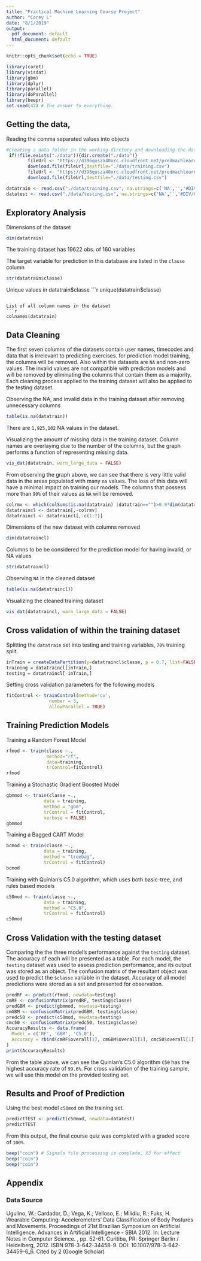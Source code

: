 ```yaml
---
title: "Practical Machine Learning Course Project"
author: "Corey L"
date: "8/1/2019"
output:
  pdf_document: default
  html_document: default
---
```


```r
knitr::opts_chunk$set(echo = TRUE)
```
```r
library(caret)
library(visdat)
library(gbm)
library(dplyr)
library(parallel)
library(doParallel)
library(beepr)
set.seed(42) # The answer to everything.
```

## Getting the data,   
Reading the comma separated values into objects
```r
#Creating a data folder in the working dirctory and downloading the datasets for the assignment
 if(!file.exists("./data")){dir.create("./data")}
        fileUrl <- "https://d396qusza40orc.cloudfront.net/predmachlearn/pml-training.csv"
        download.file(fileUrl,destfile="./data/training.csv")
        fileUrl <- "https://d396qusza40orc.cloudfront.net/predmachlearn/pml-testing.csv"
        download.file(fileUrl,destfile="./data/testing.csv")
```

```r
datatrain <- read.csv("./data/training.csv", na.strings=c('NA','','#DIV/0!')) # Training Data
datatest <- read.csv("./data/testing.csv", na.strings=c('NA','','#DIV/0!'))   # Test Data
```
## Exploratory Analysis  

Dimensions of the dataset  
```r
dim(datatrain)
```
The training dataset has 19622 obs. of 160 variables  

The target variable for prediction in this database are listed in the `classe` column
```r
str(datatrain$classe)
```
  
Unique values in datatrain$classe
```r
unique(datatrain$classe)
```

List of all column names in the dataset
```r
colnames(datatrain)
```


## Data Cleaning
The first seven columns of the datasets contain user names, timecodes and data that is irrelevant to predicting exercises.  for prediction model training, the columns will be removed.  Also within the datasets are `NA` and non-zero values.  The invalid values are not compatible with prediction models and will be removed by eliminating the columns that contain them as a majority. Each cleaning process applied to the training dataset will also be applied to the testing dataset.  

Observing the NA, and invalid data in the training dataset after removing unnecessary columns
```r
table(is.na(datatrain))
```
There are `1,925,102` NA values in the dataset.  

Visualizing the amount of missing data in the training dataset.  Column names are overlaying due to the number of the columns, but the graph performs a function of representing missing data.
```r
vis_dat(datatrain, warn_large_data = FALSE)
```


From observing the graph above, we can see that there is very little valid data in the areas populated with many `na` values.  The loss of this data will have a minimal impact on training our models.  The columns that possess more than `90%` of their values as `NA` will be removed.
```r
colrmv <- which(colSums(is.na(datatrain) |datatrain=="")>0.9*dim(datatrain)[1]) 
datatraincl <- datatrain[,-colrmv]
datatraincl <- datatraincl[,-c(1:7)]
```

Dimensions of the new dataset with columns removed
```r
dim(datatraincl)
```

Columns to be be considered for the prediction model for having invalid, or NA values
```r
str(datatraincl)
```

Observing `NA` in the cleaned dataset
```r
table(is.na(datatraincl))
```
Visualizing the cleaned training dataset
```r
vis_dat(datatraincl, warn_large_data = FALSE)
```
## Cross validation of within the training dataset  

Splitting the `datatrain` set into testing and training variables, `70%` training split.
```r
inTrain = createDataPartition(y=datatraincl$classe, p = 0.7, list=FALSE)
training = datatraincl[inTrain,]
testing = datatraincl[-inTrain,]
```
Setting cross validation parameters for the following models
```r
fitControl <- trainControl(method='cv', 
                number = 3, 
                allowParallel = TRUE)
```
## Training Prediction Models  

Training a Random Forest Model
```r
rfmod <- train(classe ~.,
               method="rf",
               data=training,
               trControl=fitControl)
rfmod
```

Training a Stochastic Gradient Boosted Model
```r
gbmmod <- train(classe ~., 
              data = training, 
              method = "gbm", 
              trControl = fitControl,
              verbose = FALSE)
gbmmod
```

Training a Bagged CART Model
```r
bcmod <- train(classe ~., 
              data = training, 
              method = "treebag", 
              trControl = fitControl)
bcmod
```


Training with Quinlan’s C5.0 algorithm, which uses both basic-tree, and rules based models
```r
c50mod <- train(classe ~., 
              data = training, 
              method = "C5.0", 
              trControl = fitControl)
c50mod
```

## Cross Validation with the testing dataset 
Comparing the the three model's performance against the `testing` dataset.  The accuracy of each will be presented as a table.  For each model, the `testing` dataset was used to assess prediction performance, and its output was stored as an object.  The confusion matrix of the resultant object was used to predict the `$classe` variable in the dataset.  Accuracy of all model predictions were stored as a set and presented for observation.
```r
predRF <- predict(rfmod, newdata=testing)
cmRF <- confusionMatrix(predRF, testing$classe)
predGBM <- predict(gbmmod, newdata=testing)
cmGBM <- confusionMatrix(predGBM, testing$classe)
predc50 <- predict(c50mod, newdata=testing)
cmc50 <- confusionMatrix(predc50, testing$classe)
AccuracyResults <- data.frame(
  Model = c('RF', 'GBM', 'C5.0'),
  Accuracy = rbind(cmRF$overall[1], cmGBM$overall[1], cmc50$overall[1])
)
print(AccuracyResults)
```
From the table above, we can see the Quinlan’s C5.0 algorithm `C50` has the highest accuracy rate of `99.6%`.  For cross validation of the training sample, we will use this model on the provided testing set.  

## Results and Proof of Prediction

Using the best model `c50mod` on the training set.
```r
predictTEST <- predict(c50mod, newdata=datatest)
predictTEST
```
From this output, the final course quiz was completed with a graded score of `100%`.
```r
beep("coin") # Signals file processing is complete, X3 for effect
beep("coin")
beep("coin")

```

## Appendix  
### Data Source
Ugulino, W.; Cardador, D.; Vega, K.; Velloso, E.; Milidiu, R.; Fuks, H. Wearable Computing: Accelerometers' Data Classification of Body Postures and Movements. Proceedings of 21st Brazilian Symposium on Artificial Intelligence. Advances in Artificial Intelligence - SBIA 2012. In: Lecture Notes in Computer Science. , pp. 52-61. Curitiba, PR: Springer Berlin / Heidelberg, 2012. ISBN 978-3-642-34458-9. DOI: 10.1007/978-3-642-34459-6_6. 
Cited by 2 (Google Scholar)